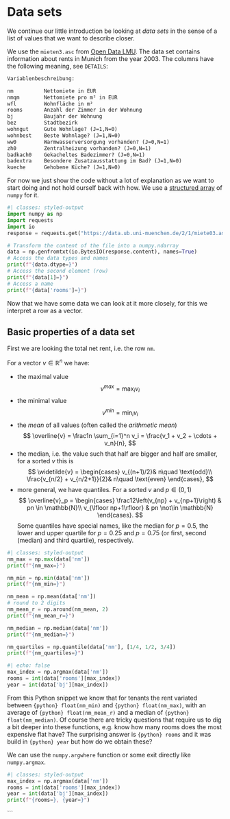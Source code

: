 # Data sets {#sec-intro-sets}

We continue our little introduction be looking at _data sets_ in the sense of a list of values that we want to describe closer.

We use the `mieten3.asc` from [Open Data LMU](https://data.ub.uni-muenchen.de/2/). 
The data set contains information about rents in Munich from the year 2003.
The columns have the following meaning, see `DETAILS`:
```txt
Variablenbeschreibung:

nm		    Nettomiete in EUR
nmqm		Nettomiete pro m² in EUR
wfl		    Wohnfläche in m²
rooms		Anzahl der Zimmer in der Wohnung
bj		    Baujahr der Wohnung
bez		    Stadtbezirk
wohngut		Gute Wohnlage? (J=1,N=0)
wohnbest	Beste Wohnlage? (J=1,N=0)
ww0		    Warmwasserversorgung vorhanden? (J=0,N=1)
zh0		    Zentralheizung vorhanden? (J=0,N=1)
badkach0	Gekacheltes Badezimmer? (J=0,N=1)
badextra	Besondere Zusatzausstattung im Bad? (J=1,N=0)
kueche		Gehobene Küche? (J=1,N=0)
```


For now we just show the code without a lot of explanation as we want to start doing and not hold ourself back with how.
We use a [structured array](https://numpy.org/doc/stable/user/basics.rec.html#module-numpy.doc.structured_arrays) of `numpy` for it.

```python
#| classes: styled-output
import numpy as np
import requests
import io
response = requests.get("https://data.ub.uni-muenchen.de/2/1/miete03.asc")

# Transform the content of the file into a numpy.ndarray
data = np.genfromtxt(io.BytesIO(response.content), names=True)
# Access the data types and names
print(f"{data.dtype=}")
# Access the second element (row)
print(f"{data[1]=}")
# Access a name
print(f"{data['rooms']=}")
```

Now that we have some data we can look at it more closely, for this we interpret a row as a vector.

## Basic properties of a data set

First we are looking the total net rent, i.e. the row `nm`.

For a vector $v \in \mathbb{R}^n$ we have:

- the maximal value
$$
v^{max} = \max_i v_i
$$
- the minimal value
$$
v^{min} = \min_i v_i
$$
- the _mean_ of all values (often called the _arithmetic mean_)
$$
\overline{v} = \frac1n \sum_{i=1}^n v_i = \frac{v_1 + v_2 + \cdots + v_n}{n},
$$
- the median, i.e. the value such that half are bigger and half are smaller, for a sorted $v$ this is
$$
\widetilde{v} = \begin{cases} 
                v_{(n+1)/2}& n\quad \text{odd}\\
                \frac{v_{n/2} + v_{n/2+1}}{2}& n\quad \text{even}
                \end{cases},
$$
- more general, we have quantiles. For a sorted $v$ and $p\in(0,1)$
$$
\overline{v}_p = \begin{cases} 
                 \frac12\left(v_{np} + v_{np+1}\right) & pn \in \mathbb{N}\\
                v_{\lfloor np+1\rfloor} & pn \not\in \mathbb{N}
                \end{cases}.
$$
Some quantiles have special names, like the median for $p=0.5$, the lower and upper quartile for $p=0.25$ and $p=0.75$ (or first, second (median) and third quartile), respectively.
```python
#| classes: styled-output
nm_max = np.max(data['nm'])
print(f"{nm_max=}")

nm_min = np.min(data['nm'])
print(f"{nm_min=}")

nm_mean = np.mean(data['nm'])
# round to 2 digits
nm_mean_r = np.around(nm_mean, 2)
print(f"{nm_mean_r=}")

nm_median = np.median(data['nm'])
print(f"{nm_median=}")

nm_quartiles = np.quantile(data['nm'], [1/4, 1/2, 3/4])
print(f"{nm_quartiles=}")
```
```python
#| echo: false
max_index = np.argmax(data['nm'])
rooms = int(data['rooms'][max_index])
year = int(data['bj'][max_index])
```
From this Python snippet we know that for tenants the rent variated between `{python} float(nm_min)` and `{python} float(nm_max)`, with an average of `{python} float(nm_mean_r)` and a median of `{python} float(nm_median)`.
Of course there are tricky questions that require us to dig a bit deeper into these functions, e.g. know how many rooms does the most expensive flat have?
The surprising answer is `{python} rooms` and it was build in `{python} year` but how do we obtain these?

We can use the `numpy.argwhere` function or some exit directly like `numpy.argmax`.
```python
#| classes: styled-output
max_index = np.argmax(data['nm'])
rooms = int(data['rooms'][max_index])
year = int(data['bj'][max_index])
print(f"{rooms=}, {year=}")
```

```

